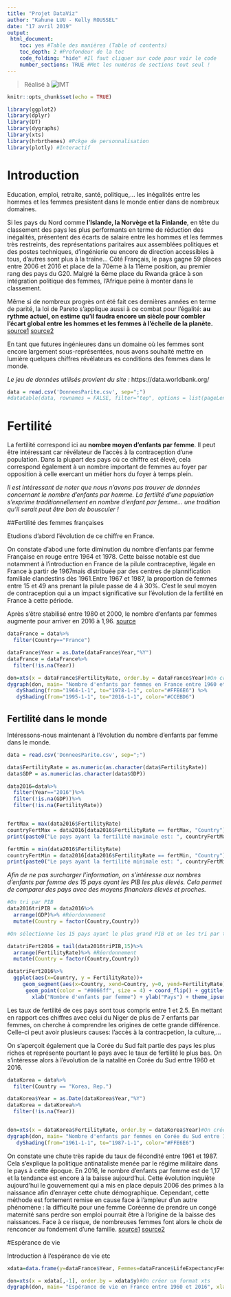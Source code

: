 ```yaml
---
title: "Projet DataViz"
author: "Kahune LUU - Kelly ROUSSEL"
date: "17 avril 2019"
output:
 html_document: 
    toc: yes #Table des manières (Table of contents)
    toc_depth: 2 #Profondeur de la toc
    code_folding: "hide" #Il faut cliquer sur code pour voir le code
    number_sections: TRUE #Met les numéros de sections tout seul !
---
```


> Réalisé à  ![IMT](imtlogo.png)

```r
knitr::opts_chunk$set(echo = TRUE)
```


```r
library(ggplot2)
library(dplyr)
library(DT)
library(dygraphs)
library(xts)
library(hrbrthemes) #Pckge de personnalisation
library(plotly) #Interactif
```

# Introduction
  Education, emploi, retraite, santé, politique,... les inégalités entre les hommes et les femmes presistent dans le monde entier dans de nombreux domaines. 

  Si les pays du Nord comme **l'Islande, la Norvège et la Finlande**, en tête du classement des pays les plus performants en terme de réduction des inégalités, présentent des écarts de salaire entre les hommes et les femmes très restreints, des représentations paritaires aux assemblées politiques et des postes techniques, d'ingénierie ou encore de direction accessibles à tous, d'autres sont plus à la traîne... Côté Français, le pays gagne 59 places entre 2006 et 2016 et place de la 70ème à la 11ème position, au premier rang des pays du G20. Malgré la 6ème place du Rwanda grâce à son intégration politique des femmes, l'Afrique peine à monter dans le classement.

  Même si de nombreux progrès ont été fait ces dernières années en terme de parité, la loi de Pareto s'applique aussi à ce combat pour l'égalité: **au rythme actuel, on estime qu'il faudra encore un siècle pour combler l'écart global entre les hommes et les femmes à l'échelle de la planète.** [source1](https://www.lesechos.fr/2017/11/egalite-hommesfemmes-pas-avant-un-siecle-selon-le-forum-economique-mondial-186700) [source2](https://e-rse.net/top-pays-egalite-homme-femme-parite-25509/#gs.695ujc)

  En tant que futures ingénieures dans un domaine où les femmes sont encore largement sous-représentées, nous avons souhaité mettre en lumière quelques chiffres révélateurs es conditions des femmes dans le monde. 

*Le jeu de données utilisés provient du site :* https://data.worldbank.org/
```r
data = read.csv('DonneesParite.csv', sep=";")
#datatable(data, rownames = FALSE, filter="top", options = list(pageLength = 5, scrollX=T) )
```

# Fertilité

  La fertilité correspond ici au **nombre moyen d'enfants par femme**. Il peut être intéressant car révélateur de l'accès à la contraception d'une population. Dans la plupart des pays où ce chiffre est élevé, cela correspond également à un nombre important de femmes au foyer par opposition à celle exercant un métier hors du foyer à temps plein.

  *Il est intéressant de noter que nous n'avons pas trouver de données concernant le nombre d'enfants par homme. La fertilité d'une population s'exprime traditionnellement en nombre d'enfant par femme... une tradition qu'il serait peut être bon de bousculer !*


##Fertilité des femmes françaises

  Etudions d'abord l'évolution de ce chiffre en France. 
  
  On constate d'abod une forte diminution du nombre d'enfants par femme Française en rouge entre 1964 et 1978. Cette baisse notable est due notamment à l'introduction en France de la pilule contraceptive, légale en France à partir de 1967mais distribuée par des centres de plannification familiale clandestins dès 1961.Entre 1967 et 1987, la proportion de femmes entre 15 et 49 ans prenant la pilule passe de 4 à 30%. C'est le seul moyen de contraception qui a un impact significative sur l'évolution de la fertilité en France à cette période.

  Après s'être stabilisé entre 1980 et 2000, le nombre d'enfants par femmes augmente pour arriver en 2016 à 1,96. [source](http://pilule-contraceptive.e-monsite.com/pages/la-contraception-dans-l-histoire.html)

```r
dataFrance = data%>%
  filter(Country=="France")

dataFrance$Year = as.Date(dataFrance$Year,"%Y")
dataFrance = dataFrance%>%
  filter(!is.na(Year))

don=xts(x = dataFrance$FertilityRate, order.by = dataFrance$Year)#On créer un format xts
dygraph(don, main= "Nombre d'enfants par femmes en France entre 1960 et 2016",ylab = "Nombre d'enfants par femme", xlab="Années")%>%
   dyShading(from="1964-1-1", to="1978-1-1", color="#FFE6E6") %>%
   dyShading(from="1995-1-1", to="2016-1-1", color="#CCEBD6")
```


## Fertilité dans le monde

  Intéressons-nous maintenant à l'évolution du nombre d'enfants par femme dans le monde. 

```r
data = read.csv('DonneesParite.csv', sep=";")

data$FertilityRate = as.numeric(as.character(data$FertilityRate))
data$GDP = as.numeric(as.character(data$GDP))

data2016=data%>%
  filter(Year=="2016")%>%
  filter(!is.na(GDP))%>%
  filter(!is.na(FertilityRate))


fertMax = max(data2016$FertilityRate)
countryFertMax = data2016[data2016$FertilityRate == fertMax, "Country"]
print(paste0("Le pays ayant la fertilité maximale est: ", countryFertMax, " avec ", fertMax, " enfants par femme en moyenne."))

fertMin = min(data2016$FertilityRate)
countryFertMin = data2016[data2016$FertilityRate == fertMin, "Country"]
print(paste0("Le pays ayant la fertilité minimale est: ", countryFertMin, " avec ", fertMin, " enfants par femme en moyenne."))

```

  *Afin de ne pas surcharger l'information, on s'intéresse aux nombres d'enfants par femme des 15 pays ayant les PIB les plus élevés. Cela permet de comparer des pays avec des moyens financiers élevés et proches.*

```r
#On tri par PIB
data2016triPIB = data2016%>%
  arrange(GDP)%>% #Réordonnement
  mutate(Country = factor(Country,Country))

#On sélectionne les 15 pays ayant le plus grand PIB et on les tri par taux de fertilité

datatriFert2016 = tail(data2016triPIB,15)%>%
  arrange(FertilityRate)%>% #Réordonnement
  mutate(Country = factor(Country,Country))

datatriFert2016%>%
  ggplot(aes(x=Country, y = FertilityRate))+
     geom_segment(aes(x=Country, xend=Country, y=0, yend=FertilityRate), color = "blue")+
      geom_point(color = "#0066ff", size = 4) + coord_flip() + ggtitle("Nombre d'enfants par femme des 15 pays au PIB le plus important en 2016")+
        xlab("Nombre d'enfants par femme") + ylab("Pays") + theme_ipsum()
```
  Les taux de fertilité de ces pays sont tous compris entre 1 et 2.5. En mettant en rapport ces chiffres avec celui du Niger de plus de 7 enfants par femmes, on cherche à comprendre les origines de cette grande différence. Celle-ci peut avoir plusieurs causes: l'accès à la contracpetion, la culture,...

  On s'aperçoit également que la Corée du Sud fait partie des pays les plus riches et représente pourtant le pays avec le taux de fertilité le plus bas. On s'intéresse alors à l'évolution de la natalité en Corée du Sud entre 1960 et 2016.

```r
dataKorea = data%>%
  filter(Country == "Korea, Rep.")

dataKorea$Year = as.Date(dataKorea$Year,"%Y")
dataKorea = dataKorea%>%
  filter(!is.na(Year))


don=xts(x = dataKorea$FertilityRate, order.by = dataKorea$Year)#On créer un format xts
dygraph(don, main= "Nombre d'enfants par femmes en Corée du Sud entre 1960 et 2016",ylab = "Nombre d'enfants par femme", xlab="Années")%>%
   dyShading(from="1961-1-1", to="1987-1-1", color="#FFE6E6")

```
  On constate une chute très rapide du taux de fécondité entre 1961 et 1987. Cela s'explique la politique antinataliste menée par le régime militaire dans le pays à cette époque. 
  En 2016, le nombre d'enfants par femme est de 1,17 et la tendance est encore à la baisse aujourd'hui. Cette évolution inquiète aujourd'hui le gouvernement qui a mis en place depuis 2006 des primes à la naissance afin d'enrayer cette chute démographique. Cependant, cette méthode est fortement remise en cause face à l'ampleur d'un autre phénomène : la difficulté pour une femme Coréenne de prendre un congé maternité sans perdre son emploi pourrait être à l'origine de la baisse des naissances. Face à ce risque, de nombreuses femmes font alors le choix de renconcer au fondement d'une famille.
[source1](http://www.amitiefrancecoree.org/article-30641162.html) [source2](http://www.amitiefrancecoree.org/2018/09/l-inquietant-effondrement-de-la-natalite-en-coree-du-sud.html)

#Espérance de vie

Introduction à l'espérance de vie etc

```r
xdata=data.frame(y=dataFrance$Year, Femmes=dataFrance$LifeExpectancyFemale, Hommes=dataFrance$LifeExpectancyMale)

don=xts(x = xdata[,-1], order.by = xdata$y)#On créer un format xts
dygraph(don, main= "Espérance de vie en France entre 1960 et 2016", xlab = "Années", ylab = "Espérance de vie")
```

